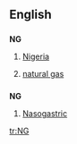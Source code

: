 {{see|Ng|ng|.ng|-ng}}

==English==

==={{abbreviation}}===
'''NG'''

# [[Nigeria]]
# {{petrochemistry}} [[natural gas]]

==={{initialism}}===
'''NG'''

# [[nasogastric|Nasogastric]]

[[tr:NG]]